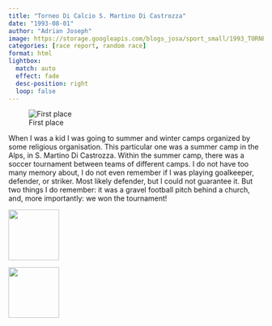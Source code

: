 ```yaml
---
title: "Torneo Di Calcio S. Martino Di Castrozza"
date: "1993-08-01"
author: "Adrian Joseph"
image: https://storage.googleapis.com/blogs_josa/sport_small/1993_TORNEO_CALCIO_S._MARTINO_DI_CASTROZZA/img/01.png
categories: [race report, random race]
format: html
lightbox:
  match: auto
  effect: fade
  desc-position: right
  loop: false
---
```

![First place](https://storage.googleapis.com/blogs_josa/sport_small/1993_TORNEO_CALCIO_S._MARTINO_DI_CASTROZZA/img/01.png)

When I was a kid I was going to summer and winter camps organized by some religious organisation. This particular one was a summer camp in the Alps, in S. Martino Di Castrozza. Within the summer camp, there was a soccer tournament between teams of different camps. I do not have too many memory about, I do not even remember if I was playing goalkeeper, defender, or striker. Most likely defender, but I could not guarantee it. But two things I do remember: it was a gravel football pitch behind a church, and, more importantly: we won the tournament!


::: {layout-ncol=4}
![](https://storage.googleapis.com/blogs_josa/sport_small/1993_TORNEO_CALCIO_S._MARTINO_DI_CASTROZZA/img/01.png){ width="100" group="hi" }

![](https://storage.googleapis.com/blogs_josa/sport_small/1993_TORNEO_CALCIO_S._MARTINO_DI_CASTROZZA/img/02.png){ width="100" group="hi" }


:::
